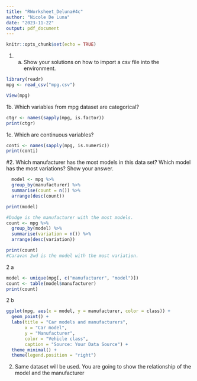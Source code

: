 ```yaml
---
title: "RWorksheet_Deluna#4c"
author: "Nicole De Luna"
date: "2023-11-22"
output: pdf_document
---
```


```r
knitr::opts_chunk$set(echo = TRUE)
```

1. a. Show your solutions on how to import a csv file into the environment.
```r
library(readr)
mpg <- read_csv("mpg.csv")

View(mpg)
```


1b. Which variables from mpg dataset are categorical?
```r
ctgr <- names(sapply(mpg, is.factor))
print(ctgr)

```

1c. Which are continuous variables?
```r
conti <- names(sapply(mpg, is.numeric))
print(conti)
```


#2. Which manufacturer has the most models in this data set? Which model has the most variations? Show your answer.
```r
  model <- mpg %>%
  group_by(manufacturer) %>%
  summarise(count = n()) %>%
  arrange(desc(count))

print(model)

#Dodge is the manufacturer with the most models.
count <- mpg %>%
  group_by(model) %>%
  summarise(variation = n()) %>%
  arrange(desc(variation))

print(count)
#Caravan 2wd is the model with the most variation.
```



2 a
```r
model <- unique(mpg[, c("manufacturer", "model")])
count <- table(model$manufacturer) 
print(count)
```


2 b
```r
ggplot(mpg, aes(x = model, y = manufacturer, color = class)) +
  geom_point() +
  labs(title = "Car models and manufacturers",
       x = "Car model",
       y = "Manufacturer",
       color = "Vehicle class",
       caption = "Source: Your Data Source") +
  theme_minimal() +
  theme(legend.position = "right")

```


2. Same dataset will be used. You are going to show the relationship of the model and the manufacturer

```r


```